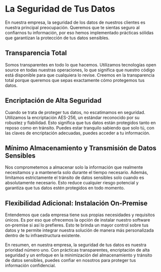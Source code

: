 # La Seguridad de Tus Datos

En nuestra empresa, la seguridad de los datos de nuestros clientes es nuestra principal preocupación. Queremos que te sientas seguro al confiarnos tu información, por eso hemos implementado prácticas sólidas que garantizan la protección de tus datos sensibles.

## Transparencia Total

Somos transparentes en todo lo que hacemos. Utilizamos tecnologías open source en todas nuestras operaciones, lo que significa que nuestro código está disponible para que cualquiera lo revise. Creemos en la transparencia total porque queremos que sepas exactamente cómo protegemos tus datos.

## Encriptación de Alta Seguridad

Cuando se trata de proteger tus datos, no escatimamos en seguridad. Utilizamos la encriptación AES-256, un estándar reconocido por su robustez y fiabilidad. Esto significa que tus datos están protegidos tanto en reposo como en tránsito. Puedes estar tranquilo sabiendo que solo tú, con las claves de encriptación adecuadas, puedes acceder a tu información.

## Mínimo Almacenamiento y Transmisión de Datos Sensibles

Nos comprometemos a almacenar solo la información que realmente necesitamos y a mantenerla solo durante el tiempo necesario. Además, limitamos estrictamente el tránsito de datos sensibles solo cuando es absolutamente necesario. Esto reduce cualquier riesgo potencial y garantiza que tus datos estén protegidos en todo momento.

## Flexibilidad Adicional: Instalación On-Premise

Entendemos que cada empresa tiene sus propias necesidades y requisitos únicos. Es por eso que ofrecemos la opción de instalar nuestro software on-premise si así lo prefieres. Esto te brinda un mayor control sobre tus datos y te permite integrar nuestra solución de manera más personalizada dentro de tu infraestructura existente.

En resumen, en nuestra empresa, la seguridad de tus datos es nuestra prioridad número uno. Con prácticas transparentes, encriptación de alta seguridad y un enfoque en la minimización del almacenamiento y tránsito de datos sensibles, puedes confiar en nosotros para proteger tus información confidencial.
